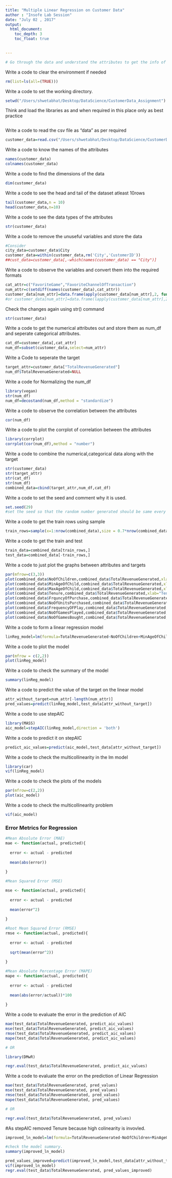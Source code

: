 ```yaml
---
title: "Multiple Linear Regression on Customer Data"
author : "Insofe Lab Session"
date: "July 02 , 2017"
output:
  html_document:
    toc_depth: 3
    toc_float: true
  

---
```

```r
# Go through the data and understand the attributes to get the info of the variables.
```

Write a code to clear the environment if needed
```r
rm(list=ls(all=(TRUE)))
```

Write a code to set the working directory.
```r
setwd("/Users/shwetabhat/Desktop/DataScience/CustomerData_Assignment")
```
Think and load the libraries as and when required in this place only as best practice
```r

```
Write a code to read the csv file as "data" as per required
```r
customer_data=read.csv("/Users/shwetabhat/Desktop/DataScience/CustomerData_Assignment/CustomerData_Assignment.csv",header = T)
```
Write a code to know the names of the attributes
```r
names(customer_data)
colnames(customer_data)
```
Write a code to find the dimensions of the data
```r
dim(customer_data)
```

Write a code to see the head  and tail of the dataset atleast 10rows
```r
tail(customer_data,n = 10)
head(customer_data,n=10)
```
Write a code to see the data types of the attributes 
```r
str(customer_data)
```
Write a code to remove the unuseful variables and store the data 
```r
#Consider
city_data=customer_data$City
customer_data=within(customer_data,rm('City','CustomerID'))
##cust_data=customer_data[,-which(names(customer_data) == "City")]
```
Write a code to observe the variables and convert them into the required formats
```r
cat_attr=c("FavoriteGame","FavoriteChannelOfTransaction")
num_attr=c(setdiff(names(customer_data),cat_attr))
customer_data[num_attr]=data.frame(apply(customer_data[num_attr],2, function(x)as.numeric(x)))
#or customer_data[num_attr]=data.frame(lapply(customer_data[num_attr],2,FUN = as.numeric))
```
Check the changes again using str() command
```r
str(customer_data)
```
Write a code to get the numerical attributes out and store them as num_df and seperate categorical attributes.
```r
cat_df=customer_data[,cat_attr]
num_df=subset(customer_data,select=num_attr)
```
Write a Code to seperate the target
```r
target_attr=customer_data["TotalRevenueGenerated"]
num_df$TotalRevenueGenerated=NULL
```
Write a code for Normalizing the num_df
```r
library(vegan)
str(num_df)
num_df=decostand(num_df,method = "standardize")
```
Write a code to observe the correlation between the  attributes 
```r
cor(num_df)
```
Write a code to plot the corrplot of correlation between the attributes
```r
library(corrplot)
corrplot(cor(num_df),method = "number")
```
Write a code to combine the numerical,categorical data along with the target 
```r
str(customer_data)
str(target_attr)
str(cat_df)
str(num_df)
combined_data=cbind(target_attr,num_df,cat_df)
```
Write a code to set the seed and comment why it is used.
```r
set.seed(29)
#set the seed so that the random number generated should be same every time you divide the data into train and test.
```
Write a code to get the train rows using sample 
```r
train_rows=sample(x=1:nrow(combined_data),size = 0.7*nrow(combined_data))
```
Write a code to get the train and test 
```r
train_data=combined_data[train_rows,]
test_data=combined_data[-train_rows,]
```

Write a code to just plot the graphs between attributes and targets
```r
par(mfrow=c(3,3))
plot(combined_data$NoOfChildren,combined_data$TotalRevenueGenerated,xlab="No Of Childern",ylab = "Total Revenue")
plot(combined_data$MinAgeOfChild,combined_data$TotalRevenueGenerated,xlab="MinAgeOfChild",ylab = "Total Revenue")
plot(combined_data$MaxAgeOfChild,combined_data$TotalRevenueGenerated,xlab="MaxAgeOfChild",ylab = "Total Revenue")
plot(combined_data$Tenure,combined_data$TotalRevenueGenerated,xlab="Tenure",ylab = "Total Revenue")
plot(combined_data$FrquncyOfPurchase,combined_data$TotalRevenueGenerated,xlab="FrquncyOfPurchase",ylab = "Total Revenue")
plot(combined_data$NoOfUnitsPurchased,combined_data$TotalRevenueGenerated,xlab="NoOfUnitsPurchased",ylab = "Total Revenue")
plot(combined_data$FrequencyOFPlay,combined_data$TotalRevenueGenerated,xlab="FrequencyOFPlay",ylab = "Total Revenue")
plot(combined_data$NoOfGamesPlayed,combined_data$TotalRevenueGenerated,xlab="NoOfGamesPlayed",ylab = "Total Revenue")
plot(combined_data$NoOfGamesBought,combined_data$TotalRevenueGenerated,xlab="NoOfGamesBought",ylab = "Total Revenue")

```
Write a code to form a linear regression model 
```r
linReg_model=lm(formula=TotalRevenueGenerated~NoOfChildren+MinAgeOfChild+MaxAgeOfChild+Tenure+FrquncyOfPurchase+NoOfUnitsPurchased+FrequencyOFPlay+NoOfGamesPlayed+NoOfGamesBought,data=train_data)
```
Write a code to plot the model
```r
par(mfrow = c(2,2))
plot(linReg_model)
```
Write a code to check the summary of the model 
```r
summary(linReg_model)
```
Write a code to predict the value of the target on the linear model 
```r
attr_without_target=num_attr[-length(num_attr)]
pred_values=predict(linReg_model,test_data[attr_without_target])
```
Write a code to use stepAIC
```r
library(MASS)
aic_model=stepAIC(linReg_model,direction = 'both')
```
Write a code to predict it on stepAIC
```r
predict_aic_values=predict(aic_model,test_data[attr_without_target])
```
Write a code to check the multicollinearity in the lm model 
```r
library(car)
vif(linReg_model)
```
Write a code to check the plots of the models
```r
par(mfrow=c(2,2))
plot(aic_model)
```

Write a code to check the multicollinearity problem
```r
vif(aic_model)
```
### Error Metrics for Regression

```r
#Mean Absolute Error (MAE)
mae <- function(actual, predicted){
  
  error <- actual - predicted
  
  mean(abs(error))
  
}

#Mean Squared Error (MSE)

mse <- function(actual, predicted){
  
  error <- actual - predicted
  
  mean(error^2)
  
}

#Root Mean Squared Error (RMSE)
rmse <- function(actual, predicted){
  
  error <- actual - predicted
  
  sqrt(mean(error^2))
  
}

#Mean Absolute Percentage Error (MAPE)
mape <- function(actual, predicted){
  
  error <- actual - predicted
  
  mean(abs(error/actual))*100
  
}

```
Write a code to evaluate the error in the prediction of AIC

```r
mae(test_data$TotalRevenueGenerated, predict_aic_values)
mse(test_data$TotalRevenueGenerated, predict_aic_values)
rmse(test_data$TotalRevenueGenerated, predict_aic_values)
mape(test_data$TotalRevenueGenerated, predict_aic_values)

# OR

library(DMwR)

regr.eval(test_data$TotalRevenueGenerated, predict_aic_values)

```
Write a code to evaluate the error on the prediction of Linear Regression
```r
mae(test_data$TotalRevenueGenerated, pred_values)
mse(test_data$TotalRevenueGenerated, pred_values)
rmse(test_data$TotalRevenueGenerated, pred_values)
mape(test_data$TotalRevenueGenerated, pred_values)

# OR

regr.eval(test_data$TotalRevenueGenerated, pred_values)

```

#As stepAIC removed Tenure because high colinearity is invovled.

```r
improved_ln_model=lm(formula=TotalRevenueGenerated~NoOfChildren+MinAgeOfChild+MaxAgeOfChild+FrquncyOfPurchase+NoOfUnitsPurchased+FrequencyOFPlay+NoOfGamesPlayed,data=train_data)

#check the model summary.
summary(improved_ln_model)

pred_values_improved=predict(improved_ln_model,test_data[attr_without_target])
vif(improved_ln_model)
regr.eval(test_data$TotalRevenueGenerated, pred_values_improved)

```

